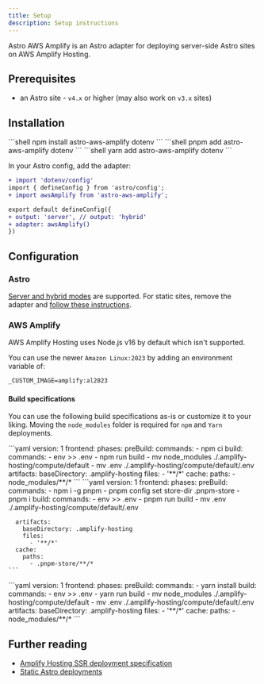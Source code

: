 ```yaml
---
title: Setup
description: Setup instructions
---
```


Astro AWS Amplify is an Astro adapter for deploying server-side Astro sites on AWS Amplify Hosting.

## Prerequisites

- an Astro site - `v4.x` or higher (may also work on `v3.x` sites)

## Installation

<Tabs>
  <TabItem label="npm">
    ```shell
    npm install astro-aws-amplify dotenv
    ```
  </TabItem>
  <TabItem label="pnpm">
    ```shell
    pnpm add astro-aws-amplify dotenv
    ```
  </TabItem>
  <TabItem label="Yarn">
    ```shell
    yarn add astro-aws-amplify dotenv
    ```
  </TabItem>
</Tabs>

In your Astro config, add the adapter:

```diff lang="js" title="astro.config.mjs"
+ import 'dotenv/config'
import { defineConfig } from 'astro/config';
+ import awsAmplify from 'astro-aws-amplify';

export default defineConfig({
+ output: 'server', // output: 'hybrid'
+ adapter: awsAmplify()
})
```

## Configuration

### Astro

[Server and hybrid modes](https://docs.astro.build/en/guides/server-side-rendering/#enable-on-demand-server-rendering) are supported. For static sites, remove the adapter and [follow these instructions](https://docs.astro.build/en/guides/deploy/aws/#aws-amplify).

### AWS Amplify

AWS Amplify Hosting uses Node.js v16 by default which isn't supported.

You can use the newer `Amazon Linux:2023` by adding an environment variable of:

```markdown title="Amplify Environment Variables"
_CUSTOM_IMAGE=amplify:al2023
```

#### Build specifications

You can use the following build specifications as-is or customize it to your liking. Moving the `node_modules` folder is required for `npm` and `Yarn` deployments.

<Tabs>
  <TabItem label="npm">
    ```yaml
    version: 1
    frontend:
      phases:
        preBuild:
          commands:
            - npm ci
        build:
          commands:
            - env >> .env
            - npm run build
            - mv node_modules ./.amplify-hosting/compute/default
            - mv .env ./.amplify-hosting/compute/default/.env
      artifacts:
        baseDirectory: .amplify-hosting
        files:
          - '**/*'
      cache:
        paths:
          - node_modules/**/*
    ```
  </TabItem>
  <TabItem label="pnpm">
    ```yaml
    version: 1
    frontend:
      phases:
        preBuild:
          commands:
            - npm i -g pnpm
            - pnpm config set store-dir .pnpm-store
            - pnpm i
        build:
          commands:
            - env >> .env
            - pnpm run build
            - mv .env ./.amplify-hosting/compute/default/.env
    
      artifacts:
        baseDirectory: .amplify-hosting
        files:
          - '**/*'
      cache:
        paths:
          - .pnpm-store/**/*
    ```
  </TabItem>
  <TabItem label="Yarn">
    ```yaml
    version: 1
    frontend:
      phases:
        preBuild:
          commands:
            - yarn install
        build:
          commands:
            - env >> .env
            - yarn run build
            - mv node_modules ./.amplify-hosting/compute/default
            - mv .env ./.amplify-hosting/compute/default/.env
      artifacts:
        baseDirectory: .amplify-hosting
        files:
          - '**/*'
      cache:
        paths:
          - node_modules/**/*
    ```
  </TabItem>
</Tabs>

## Further reading

- [Amplify Hosting SSR deployment specification](https://docs.aws.amazon.com/amplify/latest/userguide/ssr-deployment-specification.html)
- [Static Astro deployments](https://docs.astro.build/en/guides/deploy/aws/)
